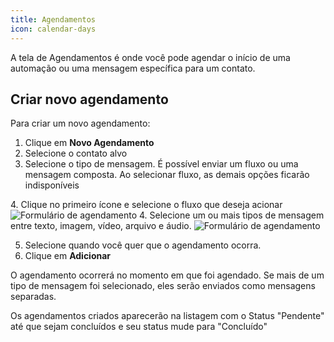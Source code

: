 ```yaml
---
title: Agendamentos
icon: calendar-days
---
```


A tela de Agendamentos é onde você pode agendar o início de uma automação ou uma mensagem específica para um contato.

## Criar novo agendamento

Para criar um novo agendamento:
1. Clique em **Novo Agendamento**
1. Selecione o contato alvo
1. Selecione o tipo de mensagem. É possível enviar um fluxo ou uma mensagem composta. Ao selecionar fluxo, as demais opções ficarão indisponíveis

<Tabs>
  <Tab title="Fluxo">
    <span>4. Clique no primeiro ícone e selecione o fluxo que deseja acionar</span>
    <img
        src="/images/schedule/schedule-automation.png"
        alt="Formulário de agendamento"
        className="rounded-lg"
    />
  </Tab>
  <Tab title="Mensagem">
    <span>4. Selecione um ou mais tipos de mensagem entre texto, imagem, vídeo, arquivo e áudio.</span>
    <img
        src="/images/schedule/schedule-message.png"
        alt="Formulário de agendamento"
        className="rounded-lg"
    />
  </Tab>
</Tabs>

5. Selecione quando você quer que o agendamento ocorra.
6. Clique em **Adicionar**

O agendamento ocorrerá no momento em que foi agendado. Se mais de um tipo de mensagem foi selecionado, eles serão enviados como mensagens separadas.

Os agendamentos criados aparecerão na listagem com o Status "Pendente" até que sejam concluídos e seu status mude para "Concluído"
